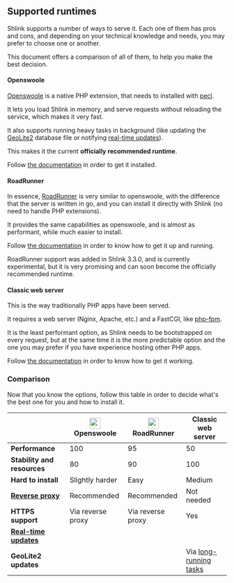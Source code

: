 
## Supported runtimes

Shlink supports a number of ways to serve it. Each one of them has pros and cons, and depending on your technical knowledge and needs, you may prefer to choose one or another.

This document offers a comparison of all of them, to help you make the best decision.

#### Openswoole

[Openswoole](https://openswoole.com/) is a native PHP extension, that needs to installed with [pecl](https://pecl.php.net/).

It lets you load Shlink in memory, and serve requests without reloading the service, which makes it very fast.

It also supports running heavy tasks in background (like updating the [GeoLite2](/documentation/geolite-license-key/) database file or notifying [real-time updates](/documentation/advanced/real-time-updates/)).

This makes it the current **officially recommended runtime**.

Follow [the documentation](/documentation/supported-runtimes/serve-with-openswoole) in order to get it installed.

#### RoadRunner

In essence, [RoadRunner](https://roadrunner.dev/) is very similar to openswoole, with the difference that the server is written in go, and you can install it directly with Shlink (no need to handle PHP extensions).

It provides the same capabilities as openswoole, and is almost as performant, while much easier to install.

Follow [the documentation](/documentation/supported-runtimes/serve-with-roadrunner) in order to know how to get it up and running.

<Callout type="warning">
  RoadRunner support was added in Shlink 3.3.0, and is currently experimental, but it is very promising and can soon become the officially recommended runtime.
</Callout>

#### Classic web server

This is the way traditionally PHP apps have been served.

It requires a web server (Nginx, Apache, etc.) and a FastCGI, like [php-fpm](https://www.php.net/manual/en/install.fpm.php).

It is the least performant option, as Shlink needs to be bootstrapped on every request, but at the same time it is the more predictable option and the one you may prefer if you have experience hosting other PHP apps.

Follow [the documentation](/documentation/supported-runtimes/classic-web-server) in order to know how to get it working.

### Comparison

Now that you know the options, follow this table in order to decide what's the best one for you and how to install it.

|                                                                              | <img src="/images/logos/openswoole.png" width="25" className="d-inline me-1" /> Openswoole | <img src="/images/logos/roadrunner.png" width="25" className="d-inline me-1" /> RoadRunner | Classic web server                                           |
|------------------------------------------------------------------------------|--------------------------------------------------------------------------------------------|--------------------------------------------------------------------------------------------|--------------------------------------------------------------|
| **Performance**                                                              | <span className="text-success">100</span>                                                  | <span className="text-success">95</span>                                                   | <span className="text-warning">50</span>                     |
| **Stability and resources**                                                  | 80                                                                                         | 90                                                                                         | 100                                                          |
| **Hard to install**                                                          | Slightly harder                                                                            | <span className="text-success">Easy</span>                                                 | Medium                                                       |
| **[Reverse proxy](/documentation/advanced/exposing-through-reverse-proxy/)** | Recommended                                                                                | Recommended                                                                                | <span className="text-success">Not needed</span>             |
| **HTTPS support**                                                            | Via reverse proxy                                                                          | Via reverse proxy                                                                          | Yes                                                          |
| **[Real-time updates](/documentation/advanced/real-time-updates/)**          | <FontAwesomeIcon icon={faCheck} className="text-success" />                                | <FontAwesomeIcon icon={faCheck} className="text-success" />                                | <FontAwesomeIcon icon={faXmark} className="text-danger" />   |
| **GeoLite2 updates**                                                         | <FontAwesomeIcon icon={faCheck} className="text-success" />                                | <FontAwesomeIcon icon={faCheck} className="text-success" />                                | Via [long-running tasks](/documentation/long-running-tasks/) |
